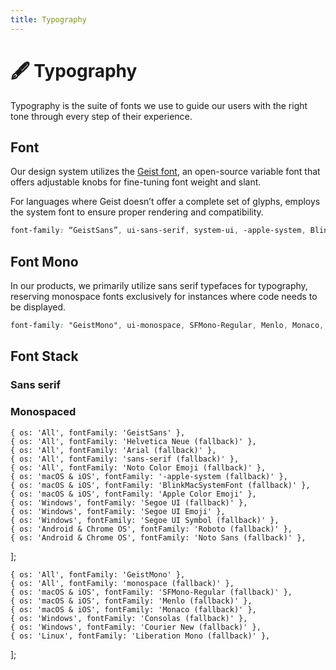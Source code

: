 ```yaml
---
title: Typography
---
```



# 🖋️ Typography

Typography is the suite of fonts we use to guide our users with the right tone through every step of their experience.

## Font

Our design system utilizes the [Geist font](https://vercel.com/font/sans), an open-source variable font that offers adjustable knobs for fine-tuning font weight and slant.

For languages where Geist doesn’t offer a complete set of glyphs, employs the system font to ensure proper rendering and compatibility.

```css copy
font-family: “GeistSans”, ui-sans-serif, system-ui, -apple-system, BlinkMacSystemFont, "Segoe UI", Roboto, "Helvetica Neue", Arial, "Noto Sans", sans-serif, "Apple Color Emoji", "Segoe UI Emoji", "Segoe UI Symbol", "Noto Color Emoji";
```

<FoundationsGeist />

## Font Mono

In our products, we primarily utilize sans serif typefaces for typography, reserving monospace fonts exclusively for instances where code needs to be displayed.

```css copy
font-family: "GeistMono", ui-monospace, SFMono-Regular, Menlo, Monaco, Consolas, "Liberation Mono", "Courier New", monospace;
```

## Font Stack

### Sans serif

<FoundationsTypography fonts={fontsSansSerif} />

### Monospaced

<FoundationsTypography fonts={fontsMono} />

    { os: 'All', fontFamily: 'GeistSans' },
    { os: 'All', fontFamily: 'Helvetica Neue (fallback)' },
    { os: 'All', fontFamily: 'Arial (fallback)' },
    { os: 'All', fontFamily: 'sans-serif (fallback)' },
    { os: 'All', fontFamily: 'Noto Color Emoji (fallback)' },
    { os: 'macOS & iOS', fontFamily: '-apple-system (fallback)' },
    { os: 'macOS & iOS', fontFamily: 'BlinkMacSystemFont (fallback)' },
    { os: 'macOS & iOS', fontFamily: 'Apple Color Emoji' },
    { os: 'Windows', fontFamily: 'Segoe UI (fallback)' },
    { os: 'Windows', fontFamily: 'Segoe UI Emoji' },
    { os: 'Windows', fontFamily: 'Segoe UI Symbol (fallback)' },
    { os: 'Android & Chrome OS', fontFamily: 'Roboto (fallback)' },
    { os: 'Android & Chrome OS', fontFamily: 'Noto Sans (fallback)' },
];

    { os: 'All', fontFamily: 'GeistMono' },
    { os: 'All', fontFamily: 'monospace (fallback)' },
    { os: 'macOS & iOS', fontFamily: 'SFMono-Regular (fallback)' },
    { os: 'macOS & iOS', fontFamily: 'Menlo (fallback)' },
    { os: 'macOS & iOS', fontFamily: 'Monaco (fallback)' },
    { os: 'Windows', fontFamily: 'Consolas (fallback)' },
    { os: 'Windows', fontFamily: 'Courier New (fallback)' },
    { os: 'Linux', fontFamily: 'Liberation Mono (fallback)' },
];

